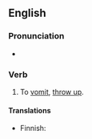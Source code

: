 ==English==

===Pronunciation===
* {{audio|en|En-au-lose one's lunch.ogg|Audio (AU)}}

===Verb===
{{head|en|verbs}}

# {{lb|en|slang}} To [[vomit]], [[throw up]].

====Translations====
{{trans-top|slang: to vomit}}
* Finnish: {{t+|fi|yrjötä}}
{{trans-mid}}
{{trans-bottom}}